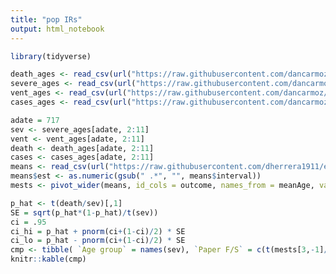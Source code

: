 ```yaml
---
title: "pop IRs"
output: html_notebook
---
```


```r
library(tidyverse)

death_ages <- read_csv(url("https://raw.githubusercontent.com/dancarmoz/israel_moh_covid_dashboard_data/master/deaths_ages_dists.csv"), skip = 1)
severe_ages <- read_csv(url("https://raw.githubusercontent.com/dancarmoz/israel_moh_covid_dashboard_data/master/severe_ages_dists.csv"), skip = 1)
vent_ages <- read_csv(url("https://raw.githubusercontent.com/dancarmoz/israel_moh_covid_dashboard_data/master/ventilated_ages_dists.csv"), skip = 1)
cases_ages <- read_csv(url("https://raw.githubusercontent.com/dancarmoz/israel_moh_covid_dashboard_data/master/ages_dists.csv"), skip = 1)

adate = 717
sev <- severe_ages[adate, 2:11]
vent <- vent_ages[adate, 2:11]
death <- death_ages[adate, 2:11]
cases <- cases_ages[adate, 2:11]
means <- read_csv(url("https://raw.githubusercontent.com/dherrera1911/estimate_covid_severity/master/estimate_severity/data/processed_data/3_serology_fits_corrected_tidy.csv"))
means$est <- as.numeric(gsub(" .*", "", means$interval))
mests <- pivot_wider(means, id_cols = outcome, names_from = meanAge, values_from = est)

p_hat <- t(death/sev)[,1]
SE = sqrt(p_hat*(1-p_hat)/t(sev))
ci = .95
ci_hi = p_hat + pnorm(ci+(1-ci)/2) * SE
ci_lo = p_hat - pnorm(ci+(1-ci)/2) * SE
cmp <- tibble( `Age group` = names(sev), `Paper F/S` = c(t(mests[3,-1]/mests[1,-1]), NA), `Israel F/S` = p_hat, `Israel CI low` = ci_lo, `Israel CI high` = ci_hi)
knitr::kable(cmp)
```